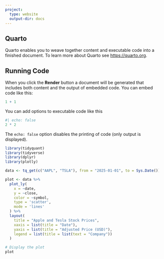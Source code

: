 ```yaml
---
project:
  type: website
  output-dir: docs
---
```


## Quarto

Quarto enables you to weave together content and executable code into a finished document. To learn more about Quarto see <https://quarto.org>.

## Running Code

When you click the **Render** button a document will be generated that includes both content and the output of embedded code. You can embed code like this:

```r
1 + 1
```

You can add options to executable code like this

```r
#| echo: false
2 * 2
```

The `echo: false` option disables the printing of code (only output is displayed).

```r
library(tidyquant)
library(tidyverse)
library(dplyr)
library(plotly)

data <- tq_get(c("AAPL", "TSLA"), from = "2025-01-01", to = Sys.Date()) %>% select(symbol, date, close)

plot <- data %>%
  plot_ly(
    x = ~date,
    y = ~close,
    color = ~symbol,
    type = 'scatter',
    mode = 'lines'
  ) %>%
  layout(
    title = "Apple and Tesla Stock Prices",
    xaxis = list(title = "Date"),
    yaxis = list(title = "Adjusted Price (USD)"),
    legend = list(title = list(text = "Company"))
  )

# Display the plot
plot
```
